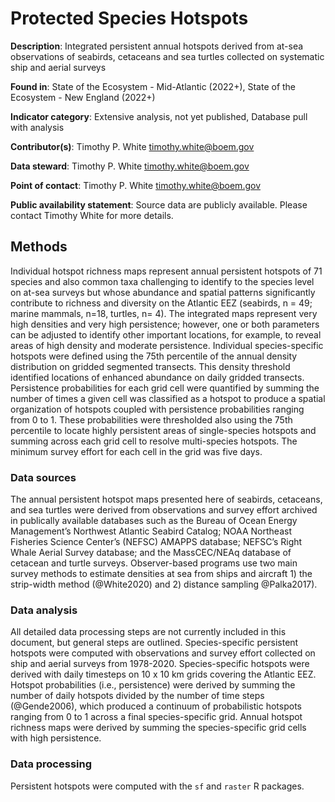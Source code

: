 # Protected Species Hotspots {#persistent_hotspots}

**Description**: Integrated persistent annual hotspots derived from at-sea observations of seabirds, cetaceans and sea turtles collected on systematic ship and aerial surveys

**Found in**: State of the Ecosystem - Mid-Atlantic (2022+), State of the Ecosystem - New England (2022+)

**Indicator category**: Extensive analysis, not yet published, Database pull with analysis

**Contributor(s)**: Timothy P. White <timothy.white@boem.gov>
  
**Data steward**: Timothy P. White <timothy.white@boem.gov>
  
**Point of contact**: Timothy P. White <timothy.white@boem.gov>
  
**Public availability statement**: Source data are publicly available. Please contact Timothy White for more details. 

## Methods

Individual hotspot richness maps represent annual persistent hotspots of 71 species and also common taxa challenging to identify to the species level on at-sea surveys but whose abundance and spatial patterns significantly contribute to richness and diversity on the Atlantic EEZ (seabirds, n = 49; marine mammals, n=18, turtles, n= 4). The integrated maps represent very high densities and very high persistence; however, one or both parameters can be adjusted to identify other important locations, for example, to reveal areas of high density and moderate persistence. Individual species-specific hotspots were defined using the 75th percentile of the annual density distribution on gridded segmented transects. This density threshold identified locations of enhanced abundance on daily gridded transects. Persistence probabilities for each grid cell were quantified by summing the number of times a given cell was classified as a hotspot to produce a spatial organization of hotspots coupled with persistence probabilities ranging from 0 to 1. These probabilities were thresholded also using the 75th percentile to locate highly persistent areas of single-species hotspots and summing across each grid cell to resolve multi-species hotspots. The minimum survey effort for each cell in the grid was five days.

### Data sources

The annual persistent hotspot maps presented here of seabirds, cetaceans, and sea turtles were derived from observations and survey effort archived in publically available databases such as the Bureau of Ocean Energy Management’s Northwest Atlantic Seabird Catalog; NOAA Northeast Fisheries Science Center’s (NEFSC) AMAPPS database; NEFSC’s Right Whale Aerial Survey database; and the MassCEC/NEAq database of cetacean and turtle surveys. Observer-based programs use two main survey methods to estimate densities at sea from ships and aircraft 1) the strip-width method (@White2020) and 2) distance sampling @Palka2017). 


### Data analysis

All detailed data processing steps are not currently included in this document, but general steps are outlined. Species-specific persistent hotspots were computed with observations and survey effort collected on ship and aerial surveys from 1978-2020. Species-specific hotspots were derived with daily timesteps on 10 x 10 km grids covering the Atlantic EEZ. Hotspot probabilities (i.e., persistence) were derived by summing the number of daily hotspots divided by the number of time steps (@Gende2006), which produced a continuum of probabilistic hotspots ranging from 0 to 1 across a final species-specific grid. Annual hotspot richness maps were derived by summing the species-specific grid cells with high persistence.


### Data processing

Persistent hotspots were computed with the `sf` and `raster` R packages.